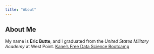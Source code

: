 ```yaml
---
title: "About"
---
```


## About Me
My name is **Eric Butte**, and I graduated from the *United States Military Academy* at West Point. 
[Kane's Free Data Science Bootcamp](https://bootcamp.davidkane.info)
